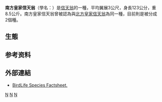 {{Speciesbox
| status = VU
| status_system = IUCN3.1
| status_ref = <ref name=IUCN>{{cite iucn|url=https://www.iucnredlist.org/details/22698314/0 |title=''Diomedea epomophora'' |author=BirdLife International |author-link=BirdLife International |year=2012 |access-date=26 November 2013|ref=harv}}</ref>
| image = Diomedea epomophora - SE Tasmania.jpg
| image_caption = [[塔斯马尼亚州|塔斯马尼亚州]]东部的南方皇家信天翁
| genus = Diomedea
| species = epomophora
| authority = ({{tsl|en|Johann Reinhold Forster|Forster}}, 1785)
| synonyms = ''Diomedea epomophora epomophora''
}}
'''南方皇家信天翁'''（學名：{{lang|la|''Diomedea epomophora''}}）是[[信天翁|信天翁]]的一種，平均翼展3公尺，身長123公分，重8.5公斤。南方皇家信天翁曾被認為與[[北方皇家信天翁|北方皇家信天翁]]為同一種，目前則是被分成2個種。

== 生態 ==

==参考资料==
{{reflist}}

== 外部連結 ==
* [http://www.birdlife.org/datazone/search/species_search.html?action=SpcHTMDetails.asp&sid=3954&m=0 BirdLife Species Factsheet.] {{Wayback|url=http://www.birdlife.org/datazone/search/species_search.html?action=SpcHTMDetails.asp&sid=3954&m=0 |date=20090103103042 }}
{{Taxonbar|from=Q748236}}

[[Category:信天翁属|N]]
[[Category:1785年描述的鸟类|N]]
[[Category:紐西蘭鳥類|N]]